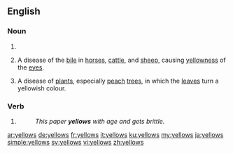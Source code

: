 ==English==

===Noun===
{{head|en|plural}}

# {{plural of|yellow|lang=en}}
# {{context|archaic|lang=en}} A disease of the [[bile]] in [[horse]]s, [[cattle]], and [[sheep]], causing [[yellowness]] of the [[eye]]s.
# {{context|archaic|lang=en}} A disease of [[plant]]s, especially [[peach]] [[tree]]s, in which the [[leaf|leaves]] turn a yellowish colour.

===Verb===
{{head|en}}

# {{en-third-person singular of|yellow}}
#: ''This paper '''yellows''' with age and gets brittle.''

[[ar:yellows]]
[[de:yellows]]
[[fr:yellows]]
[[it:yellows]]
[[ku:yellows]]
[[my:yellows]]
[[ja:yellows]]
[[simple:yellows]]
[[sv:yellows]]
[[vi:yellows]]
[[zh:yellows]]